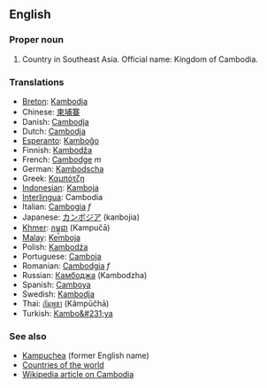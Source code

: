 ==English==

===Proper noun===

# Country in Southeast Asia. Official name: Kingdom of Cambodia.
===Translations===
*[[Breton]]: [[Kambodja]]
*Chinese: [[柬埔寨]]
*Danish: [[Cambodja]]
*Dutch: [[Cambodja]]
*[[Esperanto]]: [[Kamboĝo]]
*Finnish: [[Kambodža]]
*French: [[Cambodge]] ''m''
*German: [[Kambodscha]]
*Greek: [[Καμπότζη]]
*[[Indonesian]]: [[Kamboja]]
*[[Interlingua]]: Cambodia
*Italian: [[Cambogia]] ''f''
*Japanese: [[カンボジア]] (kanbojia)
*[[Khmer]]: [[កម្ពុជា]] (Kampučā)
*[[Malay]]: [[Kemboja]]
*Polish: [[Kambodża]]
*Portuguese: [[Camboja]]
*Romanian: [[Cambodgia]] ''f''
*Russian: [[Камбоджа]] (Kambodzha)
*Spanish: [[Camboya]]
*Swedish: [[Kambodja]]
*Thai: [[กัมพูชา]] (Kâmpūčhā)
*Turkish: [[Kambo&#231;ya]]
===See also===
*[[Kampuchea]] (former English name)
*[[Countries of the world]]
*[[w:Cambodia|Wikipedia article on Cambodia]]